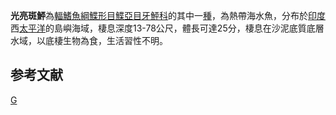 {{Speciesbox 
| taxon = Pseudorhombus argus
| authority = [[Weber|Weber]], 1913
| status = NE
| status_system = IUCN3.1
}}
'''光亮斑鮃'''為[[輻鰭魚綱|輻鰭魚綱]][[鰈形目|鰈形目]][[鰈亞目|鰈亞目]][[牙鮃科|牙鮃科]]的其中一[[種|種]]，為熱帶海水魚，分布於[[印度|印度]]西[[太平洋|太平洋]]的島嶼海域，棲息深度13-78公尺，體長可達25分，棲息在沙泥底質底層水域，以底棲生物為食，生活習性不明。

==参考文献==
{{reflist}}
{{Taxonbar}}

[[Category:斑鮃屬|G]]